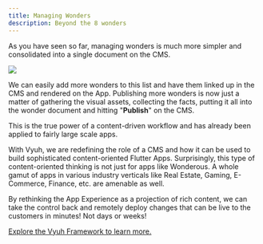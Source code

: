 ```yaml
---
title: Managing Wonders
description: Beyond the 8 wonders
---
```


As you have seen so far, managing wonders is much more simpler and consolidated
into a single document on the CMS.

![](images/managing-wonders.png)

We can easily add more wonders to this list and have them linked up in the CMS
and rendered on the App. Publishing more wonders is now just a matter of
gathering the visual assets, collecting the facts, putting it all into the
wonder document and hitting "**Publish**" on the CMS.

This is the true power of a content-driven workflow and has already been applied
to fairly large scale apps.

With Vyuh, we are redefining the role of a CMS and how it can be used to build
sophisticated content-oriented Flutter Apps. Surprisingly, this type of
content-oriented thinking is not just for apps like Wonderous. A whole gamut of
apps in various industry verticals like Real Estate, Gaming, E-Commerce,
Finance, etc. are amenable as well.

By rethinking the App Experience as a projection of rich content, we can take
the control back and remotely deploy changes that can be live to the customers
in minutes! Not days or weeks!

[Explore the Vyuh Framework to learn more.](/intro/get-started)
